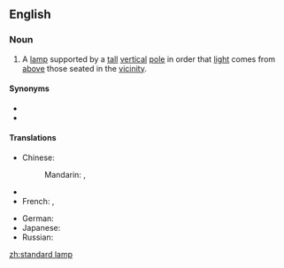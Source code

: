 ==English==

===Noun===
{{en-noun|sg=[[standard]] [[lamp]]}}

# A [[lamp]] supported by a [[tall]] [[vertical]] [[pole]] in order that [[light]] comes from [[above]] those seated in the [[vicinity]].

====Synonyms====
* {{l|en|floor lamp}}
* {{l|en|torchère}}

====Translations====
{{trans-top|a floor lamp supported by a pole}}
* Chinese:
*: Mandarin: {{t|zh|落地燈|sc=Hani}}, {{t|zh|落地灯|tr=luòdìdēng|sc=Hani}}
* {{trreq|Finnish}}
* French: {{t|fr|torchère|f}}, {{t|fr|lampe à pied|f}}
{{trans-mid}}
* German: {{t|de|Stehlampe|f}}
* Japanese: {{t|ja|フロアスタンド|tr=furoasutando|sc=Jpan}}
* Russian: {{t|ru|торшер|m|tr=toršér|sc=Cyrl}}
{{trans-bottom}}

[[zh:standard lamp]]